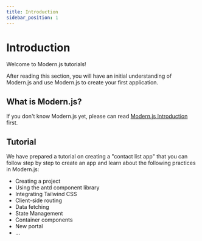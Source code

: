 ```yaml
---
title: Introduction
sidebar_position: 1
---
```


# Introduction

Welcome to Modern.js tutorials!

After reading this section, you will have an initial understanding of Modern.js and use Modern.js to create your first application.

## What is Modern.js?

If you don't know Modern.js yet, please can read [Modern.js Introduction](/guides/get-started/introduction) first.

## Tutorial

We have prepared a tutorial on creating a "contact list app" that you can follow step by step to create an app and learn about the following practices in Modern.js:

- Creating a project
- Using the antd component library
- Integrating Tailwind CSS
- Client-side routing
- Data fetching
- State Management
- Container components
- New portal
- ...

